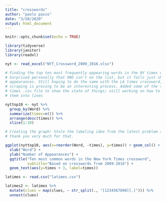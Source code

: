 ```yaml
---
title: "crosswords"
author: "paolo pasco"
date: "3/20/2020"
output: html_document
---
```


```r
knitr::opts_chunk$set(echo = TRUE)

library(tidyverse)
library(janitor)
library(readxl)
```

```r
nyt <- read_excel("NYT_Crossword_2009_2016.xlsx")

# Finding the top ten most frequently appearing words in the NY times crossword.
# Surprised personally that ONO isn't on the list, but it falls just short at 59
# appearances. Still hoping to do the same with the LA times crossword, but
# scraping is proving to be an interesting process. Added some of the scraped LA
# times .csv file to show the state of things; still working on how to separate
# them into lines

nyttop10 <- nyt %>%
  group_by(Word) %>%
  summarize(times=n()) %>%
  arrange(desc(times)) %>%
  slice(1:10)

# Creating the graph! Stole the labeling idea from the latest problem set, so
# thank you very much for that.

ggplot(nyttop10, aes(x=reorder(Word, -times), y=times)) + geom_col() +
  xlab("Word") +
  ylab("Number of Appearances") +
  ggtitle("Ten most common words in the New York Times crossword",
          subtitle="Based on crosswords from 2009-2016") +
  geom_text(aes(y=times + 3, label=times))
```

```r

latimes <- read.csv("latimes.csv")

latimes2 <- latimes %>%
  mutate(clues = map(clues, ~ str_split(., "[1234567890][.]"))) %>%
  unnest(clues)
```